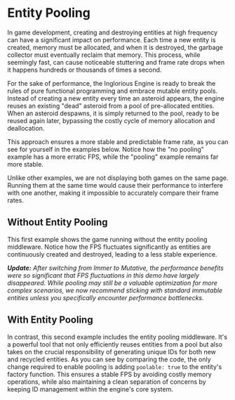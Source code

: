 
<Meta of={Pooling} />

# Entity Pooling

In game development, creating and destroying entities at high frequency can have a significant impact on performance. Each time a new entity is created, memory must be allocated, and when it is destroyed, the garbage collector must eventually reclaim that memory. This process, while seemingly fast, can cause noticeable stuttering and frame rate drops when it happens hundreds or thousands of times a second.

For the sake of performance, the Inglorious Engine is ready to break the rules of pure functional programming and embrace mutable entity pools. Instead of creating a new entity every time an asteroid appears, the engine reuses an existing "dead" asteroid from a pool of pre-allocated entities. When an asteroid despawns, it is simply returned to the pool, ready to be reused again later, bypassing the costly cycle of memory allocation and deallocation.

This approach ensures a more stable and predictable frame rate, as you can see for yourself in the examples below. Notice how the "no pooling" example has a more erratic FPS, while the "pooling" example remains far more stable.

Unlike other examples, we are not displaying both games on the same page. Running them at the same time would cause their performance to interfere with one another, making it impossible to accurately compare their frame rates.

## Without Entity Pooling

This first example shows the game running without the entity pooling middleware. Notice how the FPS fluctuates significantly as entities are continuously created and destroyed, leading to a less stable experience.

_**Update:** After switching from Immer to Mutative, the performance benefits were so significant that FPS fluctuations in this demo have largely disappeared. While pooling may still be a valuable optimization for more complex scenarios, we now recommend sticking with standard immutable entities unless you specifically encounter performance bottlenecks._

<Source dark code={noPooling} />

## With Entity Pooling

In contrast, this second example includes the entity pooling middleware. It's a powerful tool that not only efficiently reuses entities from a pool but also takes on the crucial responsibility of generating unique IDs for both new and recycled entities. As you can see by comparing the code, the only change required to enable pooling is adding `poolable: true` to the entity's factory function. This ensures a stable FPS by avoiding costly memory operations, while also maintaining a clean separation of concerns by keeping ID management within the engine's core system.

<Source dark code={pooling} />
